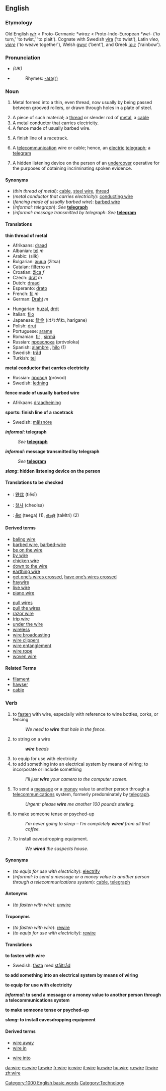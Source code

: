 ==English==
{{wikipedia}}

===Etymology===
Old English ''[[wir#Old English|wīr]]'' < Proto-Germanic ''*wiraz'' < Proto-Indo-European ''*wei-'' ('to turn,' 'to twist,' 'to plait'). Cognate with Swedish [[vira]] ('to twist'), Latin ''vieo, [[viere]]'' ('to weave together'), Welsh [[gwyr]] ('bent'), and Greek [[ίρις]] ('rainbow').

===Pronunciation===
*''(UK)'' {{IPA|/waɪə/}}
*{{audio|en-us-wire.ogg|Audio (US)}}
*:Rhymes: [[Rhymes:English:-aɪə(r)|-aɪə(r)]]

===Noun===
{{en-noun|s|-}}

# {{uncountable}} Metal formed into a thin, even thread, now usually by being passed between grooved rollers, or drawn through holes in a plate of steel.
# A piece of such material; a [[thread]] or slender rod of [[metal]], a [[cable]]
# A metal conductor that carries electricity.
# A fence made of usually barbed wire.
# {{sports}} A finish line of a racetrack.
# {{informal}} A [[telecommunication]] wire or cable; hence, an [[electric]] [[telegraph]]; a [[telegram]]
# {{slang}} A hidden listening device on the person of an [[undercover]] operative for the purposes of obtaining incriminating spoken evidence.

====Synonyms====
*(''thin thread of metal''): [[cable]], [[steel wire]], [[thread]]
*(''metal conductor that carries electricity''): [[conducting wire]]
*(''fencing made of usually barbed wire''): [[barbed wire]]
*(''informal: telegraph''): ''See'' '''[[telegraph]]'''
*(''informal: message transmitted by telegraph'': ''See'' '''[[telegram]]'''

====Translations====
'''thin thread of metal'''
{{top}}
*Afrikaans: [[draad]]
*Albanian: [[tel]] ''m''
*Arabic: {{ARchar|[[سلك]]}} (silk)
*Bulgarian: [[жица]] (žitsa) {{f}}
*Catalan: [[filferro]] ''m''
*Croatian: [[žica]] ''f''
*Czech: [[drát]] ''m''
*Dutch: [[draad]]
*Esperanto: [[drato]]
*French: [[fil]] ''m''
*German: [[Draht]] ''m''
{{mid}}
*Hungarian: [[huzal]], [[drót]]
*Italian: [[filo]] {{m}}
*Japanese: [[針金]] (はりがね, harigane)
*Polish: [[drut]] {{m}}
*Portuguese: [[arame]] {{m}}
*Romanian: [[fir]] {{n}}, [[sirmă]] {{f}}
*Russian: [[проволока]] (próvoloka) {{f}}
*Spanish: [[alambre]] {{m}}, [[hilo]] {{m}} (1)
*Swedish: [[tråd]] {{c}}
*Turkish: [[tel]]
{{bottom}}

'''metal conductor that carries electricity'''
{{top}}
{{mid}}
*Russian: [[провод]] (próvod) {{m}}
*Swedish: [[ledning]] {{c}}
{{bottom}}

'''fence made of usually barbed wire'''
{{top}}
*Afrikaans [[draadheining]]
{{mid}}
{{bottom}}

'''sports: finish line of a racetrack'''
{{top}}
{{mid}}
*Swedish: [[målsnöre]] {{n}}
{{bottom}}

'''''informal'': telegraph'''
:''See'' '''[[telegraph]]'''

'''''informal'': message transmitted by telegraph'''
:''See'' '''[[telegram]]'''

'''''slang'': hidden listening device on the person'''
{{top}}
{{mid}}
{{bottom}}

====Translations to be checked====
{{checktrans}}
{{top}}
*{{ttbc|Chinese}}: [[铁丝]] (tiěsī)
*{{ttbc|Korean}}: [[철사]] (cheolsa)
*{{ttbc|Telugu}}: [[తీగ]] (teega) (1), [[తంత్రి]] (taMtri) (2)
{{bottom}}

====Derived terms====
{{top2}}
*[[baling wire]]
*[[barbed wire]], [[barbed-wire]]
*[[be on the wire]]
*[[by wire]]
*[[chicken wire]]
*[[down to the wire]]
*[[earthing wire]]
*[[get one's wires crossed|get one’s wires crossed]], [[have one's wires crossed|have one’s wires crossed]]
*[[haywire]]
*[[live wire]]
*[[piano wire]]
{{mid2}}
*[[pull wires]]
*[[pull the wires]]
*[[razor wire]]
*[[trip wire]]
*[[under the wire]]
*[[wireless]]
*[[wire broadcasting]]
*[[wire clippers]]
*[[wire entanglement]]
*[[wire rope]]
*[[woven wire]]
{{bottom}}

====Related Terms====
*[[filament]]
*[[hawser]]
*[[cable]]

===Verb===
{{en-verb|wir|ing}}

# to [[fasten]] with wire, especially with reference to wine bottles, corks, or fencing
#:''We need to '''wire''' that hole in the fence.''
# to string on a wire
#:'''''wire''' beads''
# to equip for use with electricity
# to add something into an electrical system by means of wiring; to incorporate or include something
#:''I'll just '''wire''' your camera to the computer screen.''
#{{informal}} To send a [[message]] or a [[money]] value to another person through a [[telecommunications]] system, formerly predominately by [[telegraph]].
#:''Urgent: please '''wire''' me another 100 pounds sterling.''
# to make someone tense or psyched-up
#:''I'm never going to sleep – I'm completely '''wired''' from all that coffee.''
# {{slang}} To install eavesdropping equipment.
#:''We '''wired''' the suspects house.''

====Synonyms====
*(''to equip for use with electricity''): [[electrify]]
*(''informal: to send a message or a money value to another person through a telecommunications system''): [[cable]], [[telegraph]]

====Antonyms====
*(''to fasten with wire''): [[unwire]]

====Troponyms====
*(''to fasten with wire''): [[rewire]]
*(''to equip for use with electricity''): [[rewire]]

====Translations====
'''to fasten with wire'''
{{top}}
{{mid}}
*Swedish: [[fästa]] med [[ståltråd]]
{{bottom}}

'''to add something into an electrical system by means of wiring'''
{{top}}
{{mid}}
{{bottom}}

'''to equip for use with electricity'''
{{top}}
{{mid}}
{{bottom}}

'''''informal'': to send a message or a money value to another person through a telecommunications system'''
{{top}}
{{mid}}
{{bottom}}

'''to make someone tense or psyched-up'''
{{top}}
{{mid}}
{{bottom}}

'''''slang'': to install eavesdropping equipment'''
{{top}}
{{mid}}
{{bottom}}

====Derived terms====
{{top2}}
*[[wire away]]
*[[wire in]]
{{mid2}}
*[[wire into]]
{{bottom}}

[[Category:1000 English basic words]]
[[Category:Technology]]

[[da:wire]]
[[es:wire]]
[[fa:wire]]
[[fr:wire]]
[[io:wire]]
[[it:wire]]
[[ku:wire]]
[[hu:wire]]
[[ru:wire]]
[[fi:wire]]
[[zh:wire]]